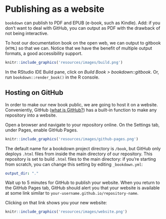 # Publishing as a website

`bookdown` can publish to PDF and EPUB (e-book, such as Kindle). Add: if you don't want to deal with GitHub, you can output as PDF with the drawback of not being interactive.

To host our documentation book on the open web, we can output to gitbook (`HTML`) so that we can. Notice that we have the benefit of multiple output formats, a good accessibility support.

```r
knitr::include_graphics('resources/images/build.png')
```

In the RStudio IDE Build pane, click on *Build Book > bookdown::gitbook*. Or, run `bookdown::render_book()` in the R console.

## Hosting on GitHub

In order to make our new book public, we are going to host it on a website. Conveniently, GitHub ([what is GitHub?](https://www.coursera.org/articles/what-is-git)) has a built-in function to make any repository into a website. 

Open a browser and navigate to your repository online. On the Settings tab, under Pages, enable GitHub Pages.

```r
knitr::include_graphics('resources/images/github-pages.png')
```

The default name for a bookdown project directory is `/book`, but GitHub only deploys `.html` files from inside the main directory of our repository. This repository is set to build `.html` files to the main directory: if you're starting from scratch, you can change this setting by editing `_bookdown.yml`:

```yaml
output_dir: "."
```

Wait up to 5 minutes for GitHub to publish your website. When you return to the GitHub Pages tab, GitHub should alert you that your website is available at some link similar to `your-username.github.io/repository-name`. 

Clicking on that link shows you your new website:

```r
knitr::include_graphics('resources/images/website.png')
```
